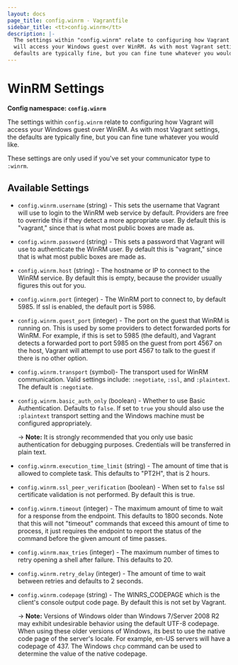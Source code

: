 ```yaml
---
layout: docs
page_title: config.winrm - Vagrantfile
sidebar_title: <tt>config.winrm</tt>
description: |-
  The settings within "config.winrm" relate to configuring how Vagrant
  will access your Windows guest over WinRM. As with most Vagrant settings, the
  defaults are typically fine, but you can fine tune whatever you would like.
---
```


# WinRM Settings

**Config namespace: `config.winrm`**

The settings within `config.winrm` relate to configuring how Vagrant
will access your Windows guest over WinRM. As with most Vagrant settings, the
defaults are typically fine, but you can fine tune whatever you would like.

These settings are only used if you've set your communicator type to `:winrm`.

## Available Settings

- `config.winrm.username` (string) - This sets the username that Vagrant will use
  to login to the WinRM web service by default. Providers are free to override
  this if they detect a more appropriate user. By default this is "vagrant,"
  since that is what most public boxes are made as.

- `config.winrm.password` (string) - This sets a password that Vagrant will use to
  authenticate the WinRM user. By default this is "vagrant," since that is
  what most public boxes are made as.

- `config.winrm.host` (string) - The hostname or IP to connect to the WinRM service.
  By default this is empty, because the provider usually figures this out for
  you.

- `config.winrm.port` (integer) - The WinRM port to connect to, by default 5985. If ssl
  is enabled, the default port is 5986.

- `config.winrm.guest_port` (integer) - The port on the guest that WinRM is running on.
  This is used by some providers to detect forwarded ports for WinRM. For
  example, if this is set to 5985 (the default), and Vagrant detects a forwarded
  port to port 5985 on the guest from port 4567 on the host, Vagrant will attempt
  to use port 4567 to talk to the guest if there is no other option.

- `config.winrm.transport` (symbol)- The transport used for WinRM communication.
  Valid settings include: `:negotiate`, `:ssl`, and `:plaintext`. The default is `:negotiate`.

- `config.winrm.basic_auth_only` (boolean) - Whether to use Basic Authentication. Defaults
  to `false`. If set to `true` you should also use the `:plaintext` transport setting and
  the Windows machine must be configured appropriately.

  -> **Note:** It is strongly recommended that you only use basic authentication for
  debugging purposes. Credentials will be transferred in plain text.

- `config.winrm.execution_time_limit` (string) - The amount of time that is allowed to
  complete task. This defaults to "PT2H", that is 2 hours.

- `config.winrm.ssl_peer_verification` (boolean) - When set to `false` ssl certificate
  validation is not performed. By default this is true.

- `config.winrm.timeout` (integer) - The maximum amount of time to wait for a response
  from the endpoint. This defaults to 1800 seconds. Note that this will not "timeout"
  commands that exceed this amount of time to process, it just requires the endpoint to
  report the status of the command before the given amount of time passes.

- `config.winrm.max_tries` (integer) - The maximum number of times to retry opening
  a shell after failure. This defaults to 20.

- `config.winrm.retry_delay` (integer) - The amount of time to wait between retries and
  defaults to 2 seconds.

- `config.winrm.codepage` (string) - The WINRS_CODEPAGE which is the client's console
  output code page. By default this is not set by Vagrant.

  -> **Note:** Versions of Windows older than Windows 7/Server 2008 R2 may exhibit
  undesirable behavior using the default UTF-8 codepage. When using these older
  versions of Windows, its best to use the native code page of the server's locale.
  For example, en-US servers will have a codepage of 437. The Windows `chcp` command
  can be used to determine the value of the native codepage.
